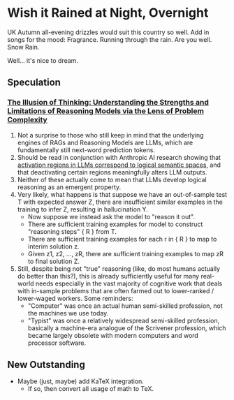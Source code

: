 #   Wish it Rained at Night, Overnight

UK Autumn all-evening drizzles would suit this country so well.
Add in songs for the mood:
Fragrance.
Running through the rain.
Are you well.
Snow Rain.

Well... it's nice to dream.

##  Speculation

### [The Illusion of Thinking: Understanding the Strengths and Limitations of Reasoning Models via the Lens of Problem Complexity](https://machinelearning.apple.com/research/illusion-of-thinking?utm_source=alphasignal)

1.  Not a surprise to those who still keep in mind that the underlying engines of RAGs and Reasoning Models are LLMs,
    which are fundamentally still next-word prediction tokens.
2.  Should be read in conjunction with Anthropic AI research showing that 
    [activation regions in LLMs correspond to logical semantic spaces](https://www.anthropic.com/news/mapping-mind-language-model),
    and that deactivating certain regions meaningfully alters LLM outputs.
3.  Neither of these actually come to mean that LLMs develop logical reasoning as an emergent property.
4.  Very likely, what happens is that suppose we have an out-of-sample test T with expected answer Z,
    there are insufficient similar examples in the training to infer Z, resulting in hallucination Y.
    -   Now suppose we instead ask the model to "reason it out".
    -   There are sufficient training examples for model to construct "reasoning steps" \{ R \} from T.
    -   There are sufficient training examples for each r in \{ R \} to map to interim solution z.
    -   Given z1, z2, ..., zR, there are sufficient training examples to map zR to final solution Z.
5.  Still, despite being not "true" reasoning
    (like, do most humans actually do better than this?),
    this is already sufficiently useful for many real-world needs
    especially in the vast majority of cognitive work that deals with in-sample problems
    that are often farmed out to lower-ranked / lower-waged workers.
    Some reminders:
    -   "Computer" was once an actual human semi-skilled profession,
        not the machines we use today.
    -   "Typist" was once a relatively widespread semi-skilled profession,
        basically a machine-era analogue of the Scrivener profession,
        which became largely obsolete with modern computers and word processor software.

##  New Outstanding

-   Maybe (just, maybe) add KaTeX integration.
    -   If so, then convert all usage of math to TeX.